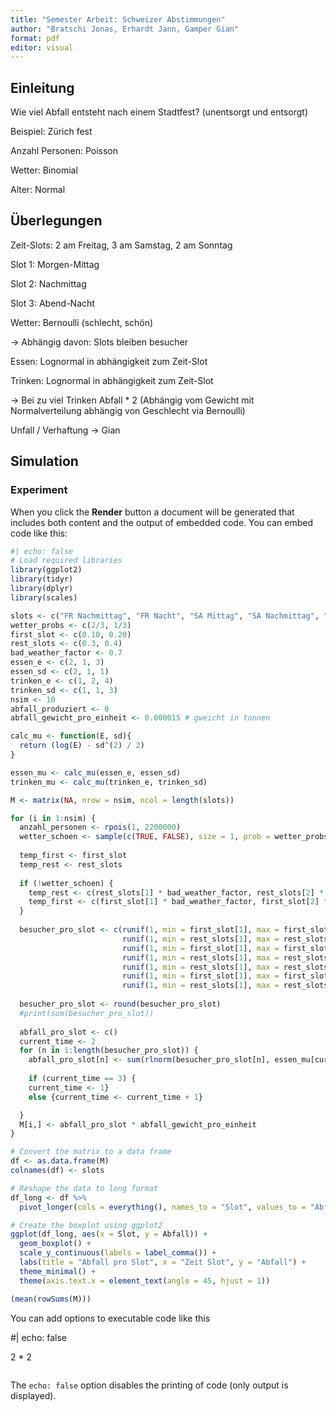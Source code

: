 ```yaml
---
title: "Semester Arbeit: Schweizer Abstimmungen"
author: "Bratschi Jonas, Erhardt Jann, Gamper Gian"
format: pdf
editor: visual
---
```


## Einleitung

Wie viel Abfall entsteht nach einem Stadtfest? (unentsorgt und entsorgt)

Beispiel: Zürich fest

Anzahl Personen: Poisson

Wetter: Binomial

Alter: Normal

## Überlegungen

Zeit-Slots: 2 am Freitag, 3 am Samstag, 2 am Sonntag

Slot 1: Morgen-Mittag

Slot 2: Nachmittag

Slot 3: Abend-Nacht

Wetter: Bernoulli (schlecht, schön)

-\> Abhängig davon: Slots bleiben besucher

Essen: Lognormal in abhängigkeit zum Zeit-Slot

Trinken: Lognormal in abhängigkeit zum Zeit-Slot

-\> Bei zu viel Trinken Abfall \* 2 (Abhängig vom Gewicht mit Normalverteilung abhängig von Geschlecht via Bernoulli)

Unfall / Verhaftung -\> Gian

## Simulation



### Experiment

When you click the **Render** button a document will be generated that includes both content and the output of embedded code. You can embed code like this:

```r
#| echo: false
# Load required libraries
library(ggplot2)
library(tidyr)
library(dplyr)
library(scales)

slots <- c("FR Nachmittag", "FR Nacht", "SA Mittag", "SA Nachmittag", "SA Nacht", "SO Mittag", "SO Nachmittag")
wetter_probs <- c(2/3, 1/3)
first_slot <- c(0.10, 0.20)
rest_slots <- c(0.3, 0.4)
bad_weather_factor <- 0.7
essen_e <- c(2, 1, 3)
essen_sd <- c(2, 1, 1)
trinken_e <- c(1, 2, 4)
trinken_sd <- c(1, 1, 3)
nsim <- 10
abfall_produziert <- 0
abfall_gewicht_pro_einheit <- 0.000015 # gweicht in tonnen

calc_mu <- function(E, sd){
  return (log(E) - sd^(2) / 2)
}

essen_mu <- calc_mu(essen_e, essen_sd)
trinken_mu <- calc_mu(trinken_e, trinken_sd)

M <- matrix(NA, nrow = nsim, ncol = length(slots))

for (i in 1:nsim) {
  anzahl_personen <- rpois(1, 2200000)
  wetter_schoen <- sample(c(TRUE, FALSE), size = 1, prob = wetter_probs)
  
  temp_first <- first_slot
  temp_rest <- rest_slots
  
  if (!wetter_schoen) {
    temp_rest <- c(rest_slots[1] * bad_weather_factor, rest_slots[2] * bad_weather_factor)
    temp_first <- c(first_slot[1] * bad_weather_factor, first_slot[2] * bad_weather_factor)
  }
  
  besucher_pro_slot <- c(runif(1, min = first_slot[1], max = first_slot[2]) * anzahl_personen,
                         runif(1, min = rest_slots[1], max = rest_slots[2]) * anzahl_personen,
                         runif(1, min = first_slot[1], max = first_slot[2]) * anzahl_personen,
                         runif(1, min = rest_slots[1], max = rest_slots[2]) * anzahl_personen,
                         runif(1, min = rest_slots[1], max = rest_slots[2]) * anzahl_personen,
                         runif(1, min = first_slot[1], max = first_slot[2]) * anzahl_personen,
                         runif(1, min = rest_slots[1], max = rest_slots[2]) * anzahl_personen)
  
  besucher_pro_slot <- round(besucher_pro_slot)
  #print(sum(besucher_pro_slot))
  
  abfall_pro_slot <- c()
  current_time <- 2
  for (n in 1:length(besucher_pro_slot)) {
    abfall_pro_slot[n] <- sum(rlnorm(besucher_pro_slot[n], essen_mu[current_time], essen_sd[current_time])) + sum(rlnorm(besucher_pro_slot[n], trinken_mu[current_time], trinken_sd[current_time]))
    
    if (current_time == 3) {
    current_time <- 1}
    else {current_time <- current_time + 1}

  }
  M[i,] <- abfall_pro_slot * abfall_gewicht_pro_einheit
}

# Convert the matrix to a data frame
df <- as.data.frame(M)
colnames(df) <- slots

# Reshape the data to long format
df_long <- df %>%
  pivot_longer(cols = everything(), names_to = "Slot", values_to = "Abfall")

# Create the boxplot using ggplot2
ggplot(df_long, aes(x = Slot, y = Abfall)) +
  geom_boxplot() +
  scale_y_continuous(labels = label_comma()) +
  labs(title = "Abfall pro Slot", x = "Zeit Slot", y = "Abfall") +
  theme_minimal() +
  theme(axis.text.x = element_text(angle = 45, hjust = 1))

(mean(rowSums(M)))

```

You can add options to executable code like this

#\| echo: false

2 \* 2

```r


```

The `echo: false` option disables the printing of code (only output is displayed).
